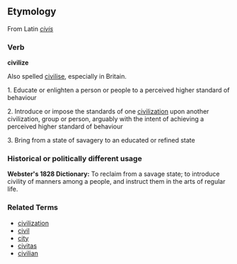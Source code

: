 ==Etymology==
From Latin ''[[civis]]''

===Verb===
'''civilize'''

Also spelled [[civilise]], especially in Britain.

1. Educate or enlighten a person or people to a perceived higher standard of behaviour

2. Introduce or impose the standards of one [[civilization]] upon another civilization, group or person, arguably with the intent of achieving a perceived higher standard of behaviour

3. Bring from a state of savagery to an educated or refined state

=== Historical or politically different usage ===
<b>Webster's 1828 Dictionary:</b>  To reclaim from a savage state; to introduce civility of manners among a people, and instruct them in the arts of regular life.

===Related Terms===
*[[civilization]]
*[[civil]]
*[[city]]
*[[civitas]]
*[[civilian]]